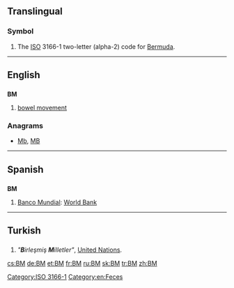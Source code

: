 {{also|.bm|bm.}}
==Translingual==

===Symbol===
{{head|mul|symbol}}
# The [[ISO]] 3166-1 two-letter (alpha-2) code for [[Bermuda]].

[[Category:ISO 3166-1]]
----

==English==

==={{initialism}}===
'''BM'''

# [[bowel movement]]

===Anagrams===
* [[Mb#English|Mb]], [[MB#English|MB]]

[[Category:en:Feces]]
----

==Spanish==

==={{abbreviation|es}}===
'''BM'''

# [[Banco Mundial]]: [[World Bank]]

----

==Turkish==

==={{abbreviation|tr}}===

# ''"'''B'''irleşmiş '''M'''illetler"'', [[United Nations]].

[[cs:BM]]
[[de:BM]]
[[et:BM]]
[[fr:BM]]
[[ru:BM]]
[[sk:BM]]
[[tr:BM]]
[[zh:BM]]